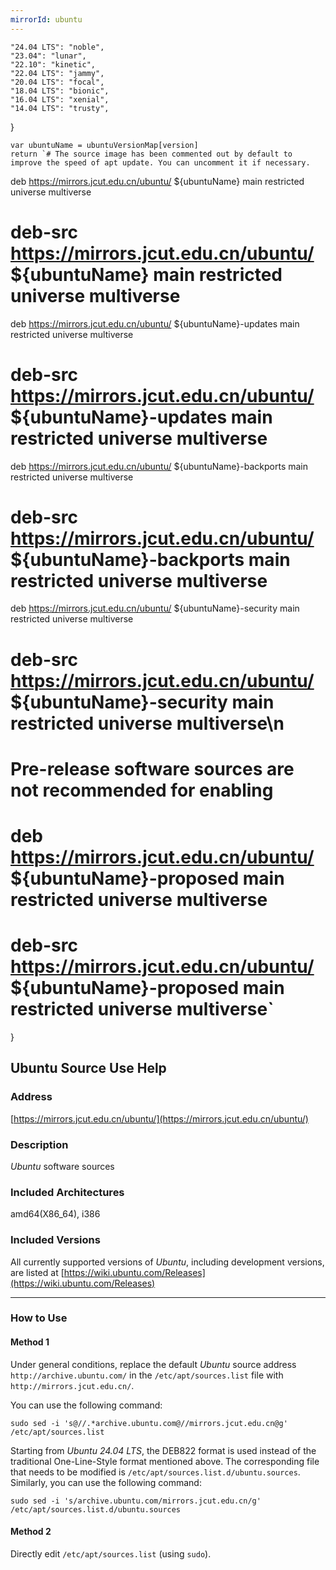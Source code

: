 ```yaml
---
mirrorId: ubuntu
---
```



    "24.04 LTS": "noble",
    "23.04": "lunar",
    "22.10": "kinetic",
    "22.04 LTS": "jammy",
    "20.04 LTS": "focal",
    "18.04 LTS": "bionic",
    "16.04 LTS": "xenial",
    "14.04 LTS": "trusty",
}

    var ubuntuName = ubuntuVersionMap[version]
    return `# The source image has been commented out by default to improve the speed of apt update. You can uncomment it if necessary.
deb https://mirrors.jcut.edu.cn/ubuntu/ ${ubuntuName} main restricted universe multiverse
# deb-src https://mirrors.jcut.edu.cn/ubuntu/ ${ubuntuName} main restricted universe multiverse
deb https://mirrors.jcut.edu.cn/ubuntu/ ${ubuntuName}-updates main restricted universe multiverse
# deb-src https://mirrors.jcut.edu.cn/ubuntu/ ${ubuntuName}-updates main restricted universe multiverse
deb https://mirrors.jcut.edu.cn/ubuntu/ ${ubuntuName}-backports main restricted universe multiverse
# deb-src https://mirrors.jcut.edu.cn/ubuntu/ ${ubuntuName}-backports main restricted universe multiverse
deb https://mirrors.jcut.edu.cn/ubuntu/ ${ubuntuName}-security main restricted universe multiverse
# deb-src https://mirrors.jcut.edu.cn/ubuntu/ ${ubuntuName}-security main restricted universe multiverse\n
# Pre-release software sources are not recommended for enabling
# deb https://mirrors.jcut.edu.cn/ubuntu/ ${ubuntuName}-proposed main restricted universe multiverse
# deb-src https://mirrors.jcut.edu.cn/ubuntu/ ${ubuntuName}-proposed main restricted universe multiverse`
}


## Ubuntu Source Use Help

### Address

[https://mirrors.jcut.edu.cn/ubuntu/](https://mirrors.jcut.edu.cn/ubuntu/)

### Description

*Ubuntu* software sources

### Included Architectures

amd64(X86_64), i386

### Included Versions

All currently supported versions of *Ubuntu*, including development versions, are listed at [https://wiki.ubuntu.com/Releases](https://wiki.ubuntu.com/Releases)

---

### How to Use

#### Method 1

Under general conditions, replace the default *Ubuntu* source address `http://archive.ubuntu.com/` in the `/etc/apt/sources.list` file with `http://mirrors.jcut.edu.cn/`.

You can use the following command:

```shell
sudo sed -i 's@//.*archive.ubuntu.com@//mirrors.jcut.edu.cn@g' /etc/apt/sources.list
```

Starting from *Ubuntu 24.04 LTS*, the DEB822 format is used instead of the traditional One-Line-Style format mentioned above. The corresponding file that needs to be modified is `/etc/apt/sources.list.d/ubuntu.sources`. Similarly, you can use the following command:

```shell
sudo sed -i 's/archive.ubuntu.com/mirrors.jcut.edu.cn/g' /etc/apt/sources.list.d/ubuntu.sources
```

#### Method 2

Directly edit `/etc/apt/sources.list` (using `sudo`).
<ConfigGenerator promptString="Please select your Ubuntu version:" versionList={Object.keys(ubuntuVersionMap)} defaultVersion={defaultVersion} configGen={GenUbuntuConfig} language="bash" />
